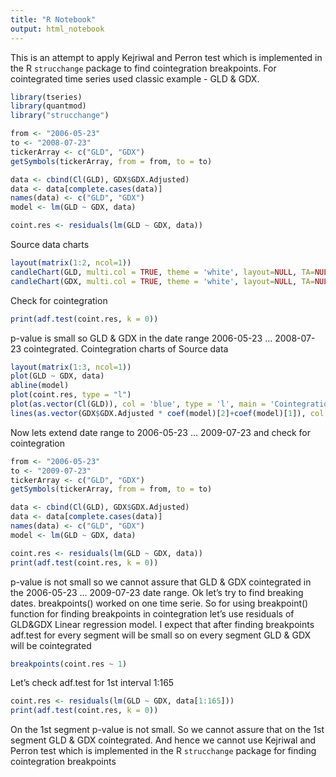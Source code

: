 ```yaml
---
title: "R Notebook"
output: html_notebook
---
```


This is an attempt to apply Kejriwal and Perron test which is implemented in the R `strucchange` package to find cointegration breakpoints. For cointegrated time series used classic example - GLD & GDX.


```r
library(tseries)
library(quantmod)
library("strucchange")

from <- "2006-05-23"
to <- "2008-07-23"
tickerArray <- c("GLD", "GDX")
getSymbols(tickerArray, from = from, to = to)

data <- cbind(Cl(GLD), GDX$GDX.Adjusted)
data <- data[complete.cases(data)]
names(data) <- c("GLD", "GDX")
model <- lm(GLD ~ GDX, data)

coint.res <- residuals(lm(GLD ~ GDX, data))
```

Source data charts
```r
layout(matrix(1:2, ncol=1))
candleChart(GLD, multi.col = TRUE, theme = 'white', layout=NULL, TA=NULL)
candleChart(GDX, multi.col = TRUE, theme = 'white', layout=NULL, TA=NULL)
```

Check for cointegration
```r
print(adf.test(coint.res, k = 0))
```

p-value is small so GLD & GDX in the date range 2006-05-23 ... 2008-07-23 cointegrated. Cointegration charts of Source data
```r
layout(matrix(1:3, ncol=1))
plot(GLD ~ GDX, data)
abline(model)
plot(coint.res, type = "l")
plot(as.vector(Cl(GLD)), col = 'blue', type = 'l', main = 'Cointegration GLD & GDX', ylab = 'price')
lines(as.vector(GDX$GDX.Adjusted * coef(model)[2]+coef(model)[1]), col = 'red', type = 'l')
```

Now lets extend date range to 2006-05-23 ... 2009-07-23 and check for cointegration

```r
from <- "2006-05-23"
to <- "2009-07-23"
tickerArray <- c("GLD", "GDX")
getSymbols(tickerArray, from = from, to = to)

data <- cbind(Cl(GLD), GDX$GDX.Adjusted)
data <- data[complete.cases(data)]
names(data) <- c("GLD", "GDX")
model <- lm(GLD ~ GDX, data)

coint.res <- residuals(lm(GLD ~ GDX, data))
print(adf.test(coint.res, k = 0))
```

p-value is not small so we cannot assure that GLD & GDX cointegrated in the 2006-05-23 ... 2009-07-23 date range. Ok let's try to find breaking dates. breakpoints() worked on one time serie. So for using breakpoint() function for finding breakpoints in cointegration let's use residuals of GLD&GDX Linear regression model. I expect that after finding breakpoints adf.test for every segment will be small so on every segment GLD & GDX will be cointegrated

```r
breakpoints(coint.res ~ 1)
```

Let's check adf.test for 1st interval 1:165 
```r
coint.res <- residuals(lm(GLD ~ GDX, data[1:165]))
print(adf.test(coint.res, k = 0))
```

On the 1st segment p-value is not small. So we cannot assure that on the 1st segment GLD & GDX cointegrated. And hence we cannot use Kejriwal and Perron test which is implemented in the R `strucchange` package for finding cointegration breakpoints